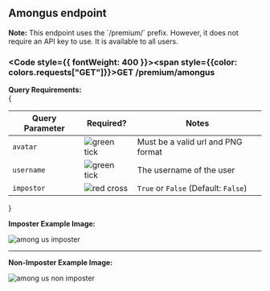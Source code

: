
## Amongus endpoint
<Callout type="info">
    <strong>Note:</strong> This endpoint uses the `/premium/` prefix. However, it does not require an API key to use. It is available to all users.
</Callout>

### <Code style={{ fontWeight: 400 }}><span style={{color: colors.requests["GET"]}}>GET</span> /premium/amongus</Code>

**Query Requirements:**<br/>
{

<table className="queryParamTable">
  <thead>
    <tr>
      <th>Query Parameter</th>
      <th>Required?</th>
      <th>Notes</th>
    </tr>
  </thead>
  <tbody>
    <tr>
      <td>
        <Code>avatar</Code>
      </td>
      <td>
        <Image
          loading="lazy"
          style={{ margin: "auto" }}
          src={greenTickIcon}
          alt="green tick"
          width={16}
          height={16}
          quality="100"
        />
      </td>
      <td>Must be a valid url and PNG format</td>
    </tr>
    <tr>
      <td>
        <Code>username</Code>
      </td>
      <td>
        <Image
          loading="lazy"
          style={{ margin: "auto" }}
          src={greenTickIcon}
          alt="green tick"
          width={16}
          height={16}
          quality="100"
        />
      </td>
      <td>The username of the user</td>
    </tr>
    <tr>
      <td>
        <Code>impostor</Code>
      </td>
      <td>
        <Image
          loading="lazy"
          style={{ margin: "auto" }}
          src={redCrossIcon}
          alt="red cross"
          width={16}
          height={16}
          quality="100"
        />
      </td>
      <td><Code>True</Code> or <Code>False</Code> (Default: <Code>False</Code>)</td>
    </tr>
  </tbody>
</table>
}

**Imposter Example Image:**

<Image
  loading="lazy"
  src="/images/canvas/amongus2.gif"
  alt="among us imposter"
  width={600}
  height={300}
  quality="100"
/>

---

**Non-Imposter Example Image:**

<Image
  loading="lazy"
  src="/images/canvas/amongus.gif"
  alt="among us non imposter"
  width={600}
  height={300}
  quality="100"
/>
